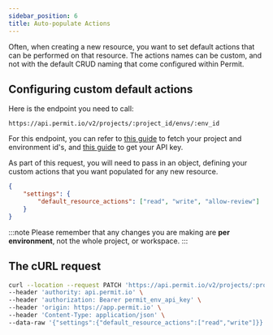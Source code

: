 ```yaml
---
sidebar_position: 6
title: Auto-populate Actions
---
```


<p className="intro-paragraph">
Often, when creating a new resource, you want to set default actions that can be performed on that resource.
The actions names can be custom, and not with the default CRUD naming that come configured within Permit.
</p>

## Configuring custom default actions

Here is the endpoint you need to call:

`https://api.permit.io/v2/projects/:project_id/envs/:env_id`

For this endpoint, you can refer to [this guide](/api/examples/get-project-and-env) to fetch your project and environment id's,
and [this guide](/api/api-with-cli/#get-your-api-key) to get your API key.

As part of this request, you will need to pass in an object, defining your custom actions that you want populated for any
new resource.

```json
{
	"settings": {
		"default_resource_actions": ["read", "write", "allow-review"]
	}
}
```

:::note
Please remember that any changes you are making are **per environment**, not the whole project, or workspace.
:::

## The cURL request

```bash
curl --location --request PATCH 'https://api.permit.io/v2/projects/:project_id/envs/:env_id' \
--header 'authority: api.permit.io' \
--header 'authorization: Bearer permit_env_api_key' \
--header 'origin: https://app.permit.io' \
--header 'Content-Type: application/json' \
--data-raw '{"settings":{"default_resource_actions":["read","write"]}}'
```
